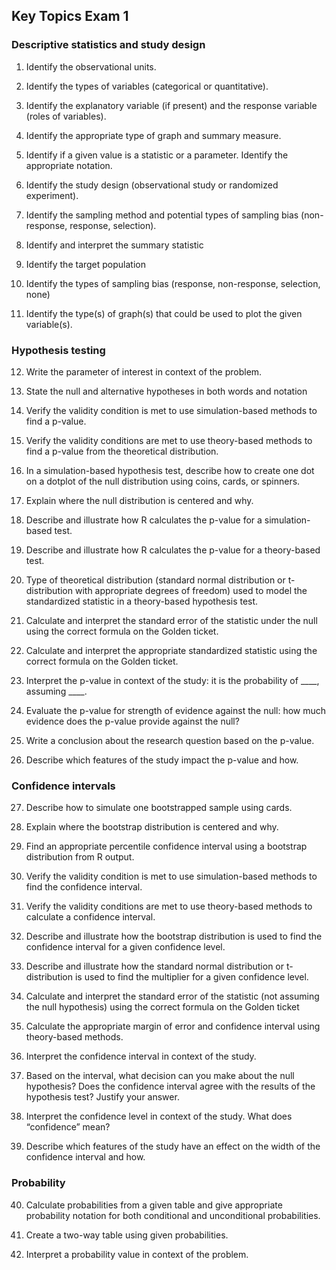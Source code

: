 ## Key Topics Exam 1

### Descriptive statistics and study design {-}

1.	Identify the observational units.

2.	Identify the types of variables (categorical or quantitative).

3.	Identify the explanatory variable (if present) and the response variable (roles of variables).

4.	Identify the appropriate type of graph and summary measure.

5. Identify if a given value is a statistic or a parameter.  Identify the appropriate notation.

6.	Identify the study design (observational study or randomized experiment).

7.	Identify the sampling method and potential types of sampling bias (non-response, response, selection).

8. Identify and interpret the summary statistic

9. Identify the target population

10. Identify the types of sampling bias (response, non-response, selection, none) 

11. Identify the type(s) of graph(s) that could be used to plot the given variable(s).

### Hypothesis testing {-}

12. Write the parameter of interest in context of the problem.

13. State the null and alternative hypotheses in both words and notation

14.	Verify the validity condition is met to use simulation-based methods to find a p-value.

15.	Verify the validity conditions are met to use theory-based methods to find a p-value from the theoretical distribution.

16.	In a simulation-based hypothesis test, describe how to create one dot on a dotplot of the null distribution using coins, cards, or spinners. 

17.	Explain where the null distribution is centered and why.

18.	Describe and illustrate how R calculates the p-value for a simulation-based test.

19.	Describe and illustrate how R calculates the p-value for a theory-based test.

20.	Type of theoretical distribution (standard normal distribution or t-distribution with appropriate degrees of freedom) used to model the standardized statistic in a theory-based hypothesis test.

21.	Calculate and interpret the standard error of the statistic under the null using the correct formula on the Golden ticket.

22.	Calculate and interpret the appropriate standardized statistic using the correct formula on the Golden ticket.

23.	Interpret the p-value in context of the study: it is the probability of ____, assuming ____.

24.	Evaluate the p-value for strength of evidence against the null: how much evidence does the p-value provide against the null?

25.	Write a conclusion about the research question based on the p-value.

26.	Describe which features of the study impact the p-value and how.


### Confidence intervals

27.	Describe how to simulate one bootstrapped sample using cards.

28.	Explain where the bootstrap distribution is centered and why.

29.	Find an appropriate percentile confidence interval using a bootstrap distribution from R output.

30.	Verify the validity condition is met to use simulation-based methods to find the confidence interval.

31.	Verify the validity conditions are met to use theory-based methods to calculate a confidence interval.

32.	Describe and illustrate how the bootstrap distribution is used to find the confidence interval for a given confidence level.

33.	Describe and illustrate how the standard normal distribution or t-distribution is used to find the multiplier for a given confidence level.

34.	Calculate and interpret the standard error of the statistic (not assuming the null hypothesis) using the correct formula on the Golden ticket

35.	Calculate the appropriate margin of error and confidence interval using theory-based methods.

36.	Interpret the confidence interval in context of the study.

37.	Based on the interval, what decision can you make about the null hypothesis?  Does the confidence interval agree with the results of the hypothesis test?  Justify your answer.

38.	Interpret the confidence level in context of the study.  What does “confidence” mean?

39.	Describe which features of the study have an effect on the width of the confidence interval and how.

### Probability

40. Calculate probabilities from a given table and give appropriate probability notation for both conditional and unconditional probabilities.

41. Create a two-way table using given probabilities.

42. Interpret a probability value in context of the problem.

\newpage

